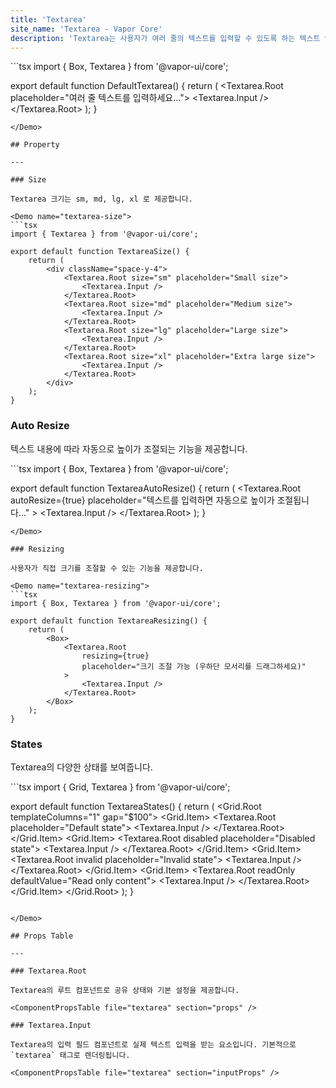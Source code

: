 ```yaml
---
title: 'Textarea'
site_name: 'Textarea - Vapor Core'
description: 'Textarea는 사용자가 여러 줄의 텍스트를 입력할 수 있도록 하는 텍스트 입력 필드를 제공합니다.'
---
```


<Demo name="default-textarea">
```tsx
import { Box, Textarea } from '@vapor-ui/core';

export default function DefaultTextarea() {
    return (
        <Box display="felx" alignItems="center" justifyContent="center">
            <Textarea.Root placeholder="여러 줄 텍스트를 입력하세요...">
                <Textarea.Input />
            </Textarea.Root>
        </Box>
    );
}
```
</Demo>

## Property

---

### Size

Textarea 크기는 sm, md, lg, xl 로 제공합니다.

<Demo name="textarea-size">
```tsx
import { Textarea } from '@vapor-ui/core';

export default function TextareaSize() {
    return (
        <div className="space-y-4">
            <Textarea.Root size="sm" placeholder="Small size">
                <Textarea.Input />
            </Textarea.Root>
            <Textarea.Root size="md" placeholder="Medium size">
                <Textarea.Input />
            </Textarea.Root>
            <Textarea.Root size="lg" placeholder="Large size">
                <Textarea.Input />
            </Textarea.Root>
            <Textarea.Root size="xl" placeholder="Extra large size">
                <Textarea.Input />
            </Textarea.Root>
        </div>
    );
}
```

</Demo>

### Auto Resize

텍스트 내용에 따라 자동으로 높이가 조절되는 기능을 제공합니다.

<Demo name="textarea-auto-resize">
```tsx
import { Box, Textarea } from '@vapor-ui/core';

export default function TextareaAutoResize() {
    return (
        <Box display="flex" alignItems="center" justifyContent="center">
            <Textarea.Root
                autoResize={true}
                placeholder="텍스트를 입력하면 자동으로 높이가 조절됩니다..."
            >
                <Textarea.Input />
            </Textarea.Root>
        </Box>
    );
}
```
</Demo>

### Resizing

사용자가 직접 크기를 조절할 수 있는 기능을 제공합니다.

<Demo name="textarea-resizing">
```tsx
import { Box, Textarea } from '@vapor-ui/core';

export default function TextareaResizing() {
    return (
        <Box>
            <Textarea.Root
                resizing={true}
                placeholder="크기 조절 가능 (우하단 모서리를 드래그하세요)"
            >
                <Textarea.Input />
            </Textarea.Root>
        </Box>
    );
}
```

</Demo>

### States

Textarea의 다양한 상태를 보여줍니다.

<Demo name="textarea-states">
```tsx
import { Grid, Textarea } from '@vapor-ui/core';

export default function TextareaStates() {
    return (
        <Grid.Root templateColumns="1" gap="$100">
            <Grid.Item>
                <Textarea.Root placeholder="Default state">
                    <Textarea.Input />
                </Textarea.Root>
            </Grid.Item>
            <Grid.Item>
                <Textarea.Root disabled placeholder="Disabled state">
                    <Textarea.Input />
                </Textarea.Root>
            </Grid.Item>
            <Grid.Item>
                <Textarea.Root invalid placeholder="Invalid state">
                    <Textarea.Input />
                </Textarea.Root>
            </Grid.Item>
            <Grid.Item>
                <Textarea.Root readOnly defaultValue="Read only content">
                    <Textarea.Input />
                </Textarea.Root>
            </Grid.Item>
        </Grid.Root>
    );
}
```

</Demo>

## Props Table

---

### Textarea.Root

Textarea의 루트 컴포넌트로 공유 상태와 기본 설정을 제공합니다.

<ComponentPropsTable file="textarea" section="props" />

### Textarea.Input

Textarea의 입력 필드 컴포넌트로 실제 텍스트 입력을 받는 요소입니다. 기본적으로 `textarea` 태그로 렌더링됩니다.

<ComponentPropsTable file="textarea" section="inputProps" />
